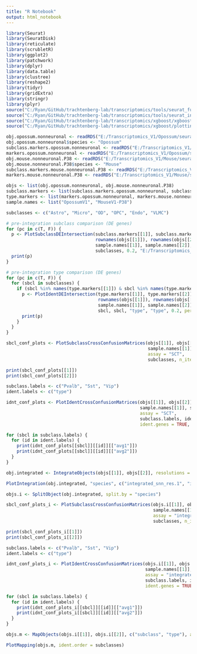 ```yaml
---
title: "R Notebook"
output: html_notebook
---
```



```r

library(Seurat)
library(SeuratDisk)
library(reticulate)
library(scrubletR)
library(ggplot2)
library(patchwork)
library(dplyr)
library(data.table)
library(clustree)
library(reshape2)
library(tidyr)
library(gridExtra)
library(stringr)
library(plyr)
source("C:/Ryan/GitHub/trachtenberg-lab/transcriptomics/tools/seurat_functions.R")
source("C:/Ryan/GitHub/trachtenberg-lab/transcriptomics/tools/seurat_integration_functions.R")
source("C:/Ryan/GitHub/trachtenberg-lab/transcriptomics/xgboost/xgboost_train.R")
source("C:/Ryan/GitHub/trachtenberg-lab/transcriptomics/xgboost/plottingFxns.R")

obj.opossum.nonneuronal <- readRDS("E:/Transcriptomics_V1/Opossum/seurat/opossum_v1_nonneuronal_processed.rds")
obj.opossum.nonneuronal$species <- "Opossum"
subclass.markers.opossum.nonneuronal <- readRDS("E:/Transcriptomics_V1/Opossum/seurat/marker_genes/Nonneuronal/markerdict_subclass.rds")
markers.opossum.nonneuronal <- readRDS("E:/Transcriptomics_V1/Opossum/seurat/marker_genes/Nonneuronal/markerdict_types.rds")
obj.mouse.nonneuronal.P38 <- readRDS("E:/Transcriptomics_V1/Mouse/seurat/mouse_v1_P38_nonneuronal_processed.rds")
obj.mouse.nonneuronal.P38$species <- "Mouse"
subclass.markers.mouse.nonneuronal.P38 <- readRDS("E:/Transcriptomics_V1/Mouse/seurat/marker_genes/Nonneuronal/P38/markerdict_subclass.rds")
markers.mouse.nonneuronal.P38 <- readRDS("E:/Transcriptomics_V1/Mouse/seurat/marker_genes/Nonneuronal/P38/markerdict_types.rds")

objs <- list(obj.opossum.nonneuronal, obj.mouse.nonneuronal.P38)
subclass.markers <- list(subclass.markers.opossum.nonneuronal, subclass.markers.mouse.nonneuronal.P38)
type.markers <- list(markers.opossum.nonneuronal, markers.mouse.nonneuronal.P38)
sample.names <- list("OpossumV1", "MouseV1-P38")

```


```r

subclasses <- c("Astro", "Micro", "OD", "OPC", "Endo", "VLMC")

# pre-integration subclass comparison (DE genes)
for (pc in c(T, F)) {
  p <- PlotSubclassDEIntersection(subclass.markers[[1]], subclass.markers[[2]], 
                                  rownames(objs[[1]]), rownames(objs[[2]]),
                                  sample.names[[1]], sample.names[[2]],
                                  subclasses, 0.2, "E:/Transcriptomics_V1/Integration/Opossum_Mouse-P38/subclass_markers/Nonneuronal/", percentage = pc)
  print(p)
}

# pre-integration type comparison (DE genes)
for (pc in c(T, F)) {
  for (sbcl in subclasses) {
    if (sbcl %in% names(type.markers[[1]]) & sbcl %in% names(type.markers[[2]])) {
      p <- PlotIdentDEIntersection(type.markers[[1]], type.markers[[2]],
                                   rownames(objs[[1]]), rownames(objs[[2]]),
                                   sample.names[[1]], sample.names[[2]],
                                   sbcl, sbcl, "type", "type", 0.2, percentage = pc)
      print(p)
    }
  }
}

```


```r

sbcl_conf_plots <- PlotSubclassCrossConfusionMatrices(objs[[1]], objs[[2]], 
                                                      sample.names[[1]], sample.names[[2]], 
                                                      assay = "SCT",
                                                      subclasses, n_iters = 10, all.genes = FALSE, upsample = TRUE)

```


```r

print(sbcl_conf_plots[[1]])
print(sbcl_conf_plots[[2]])

```


```r

subclass.labels <- c("Pvalb", "Sst", "Vip")
ident.labels <- c("type")

idnt_conf_plots <- PlotIdentCrossConfusionMatrices(objs[[1]], objs[[2]], 
                                                   sample.names[[1]], sample.names[[2]], 
                                                   assay = "SCT",
                                                   subclass.labels, ident.labels, n_iters = 10, 
                                                   ident.genes = TRUE, all.genes = FALSE, upsample = TRUE)

```


```r

for (sbcl in subclass.labels) {
  for (id in ident.labels) {
    print(idnt_conf_plots[[sbcl]][[id]][["avg1"]])
    print(idnt_conf_plots[[sbcl]][[id]][["avg2"]])
  }
}

```


```r

obj.integrated <- IntegrateObjects(objs[[1]], objs[[2]], resolutions = c(1, 2), nfeatures = 3000, subsample = TRUE)

```


```r

PlotIntegration(obj.integrated, "species", c("integrated_snn_res.1", "integrated_snn_res.2"), subclasses)

```


```r

objs.i <- SplitObject(obj.integrated, split.by = "species")

```


```r

sbcl_conf_plots_i <- PlotSubclassCrossConfusionMatrices(objs.i[[1]], objs.i[[2]], 
                                                        sample.names[[1]], sample.names[[2]], 
                                                        assay = "integrated",
                                                        subclasses, n_iters = 10, all.genes = FALSE, upsample = TRUE)

```


```r

print(sbcl_conf_plots_i[[1]])
print(sbcl_conf_plots_i[[2]])

```


```r

subclass.labels <- c("Pvalb", "Sst", "Vip")
ident.labels <- c("type")

idnt_conf_plots_i <- PlotIdentCrossConfusionMatrices(objs.i[[1]], objs.i[[2]], 
                                                     sample.names[[1]], sample.names[[2]], 
                                                     assay = "integrated",
                                                     subclass.labels, ident.labels, n_iters = 10, 
                                                     ident.genes = TRUE, all.genes = FALSE, upsample = TRUE)

```


```r

for (sbcl in subclass.labels) {
  for (id in ident.labels) {
    print(idnt_conf_plots_i[[sbcl]][[id]][["avg1"]])
    print(idnt_conf_plots_i[[sbcl]][[id]][["avg2"]])
  }
}

```


```r

objs.m <- MapObjects(objs.i[[1]], objs.i[[2]], c("subclass", "type"), assay = "integrated")

```


```r

PlotMapping(objs.m, ident.order = subclasses)

```

